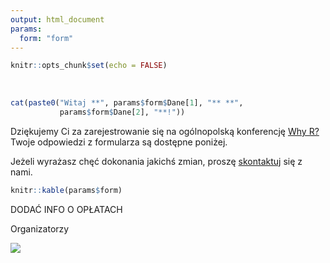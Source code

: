 ```yaml
---
output: html_document
params:
  form: "form"
---
```


```r
knitr::opts_chunk$set(echo = FALSE)
```

<br>

```r
cat(paste0("Witaj **", params$form$Dane[1], "** **",
           params$form$Dane[2], "**!"))
```

Dziękujemy Ci za zarejestrowanie się na ogólnopolską konferencję [Why R?](http://whyr.pl/) Twoje odpowiedzi z formularza są dostępne poniżej.

Jeżeli wyrażasz chęć dokonania jakichś zmian, proszę <a href="mailto:whyr@mini.pw.edu.pl">skontaktuj</a> się z nami.

```r
knitr::kable(params$form)
```

DODAĆ INFO O OPŁATACH

Organizatorzy

![](logo.png)